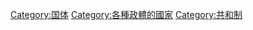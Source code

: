 {{Catnav|頁面分類|地理|国家}}
{{Commonscat|Republics}}

[[Category:国体|Category:国体]]
[[Category:各種政體的國家|Category:各種政體的國家]]
[[Category:共和制|Category:共和制]]